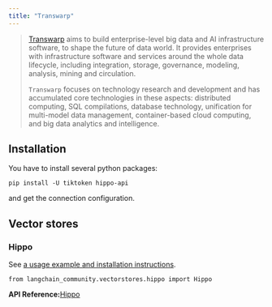 ```yaml
---
title: "Transwarp"
---
```


> [Transwarp](https://www.transwarp.cn/en/introduction) aims to build enterprise-level big data and AI infrastructure software, to shape the future of data world. It provides enterprises with infrastructure software and services around the whole data lifecycle, including integration, storage, governance, modeling, analysis, mining and circulation.
>
> `Transwarp` focuses on technology research and development and has accumulated core technologies in these aspects: distributed computing, SQL compilations, database technology, unification for multi-model data management, container-based cloud computing, and big data analytics and intelligence.

## Installation

You have to install several python packages:

```
pip install -U tiktoken hippo-api
```

and get the connection configuration.

## Vector stores

### Hippo

See [a usage example and installation instructions](/src/oss/integrations/vectorstores/hippo).

```
from langchain_community.vectorstores.hippo import Hippo
```

**API Reference:**[Hippo](https://python.langchain.com/api_reference/community/vectorstores/langchain_community.vectorstores.hippo.Hippo.html)
